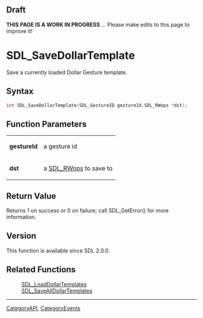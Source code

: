 
== Draft ==


'''THIS PAGE IS A WORK IN PROGRESS''' ... Please make edits to this page to improve it!



<!-- #*^*^*^*^*See https://wiki.libsdl.org/SGFunctions for details on editing this page*^*^*^*^* -->


= SDL_SaveDollarTemplate =

Save a currently loaded Dollar Gesture template.

== Syntax ==

<syntaxhighlight lang='c'>
int SDL_SaveDollarTemplate(SDL_GestureID gestureId,SDL_RWops *dst);
</syntaxhighlight>

== Function Parameters ==

{|
|'''gestureId'''
|a gesture id
|-
|'''dst'''
|a [[SDL_RWops]] to save to
|}

== Return Value ==

Returns 1 on success or 0 on failure; call SDL_GetError() for more
information.



== Version ==

This function is available since SDL 2.0.0.



== Related Functions ==

:[[SDL_LoadDollarTemplates]]
:[[SDL_SaveAllDollarTemplates]]

----
[[CategoryAPI]], [[CategoryEvents]]
<!-- #See the Style Guide for instructions on editing the footer. -->


